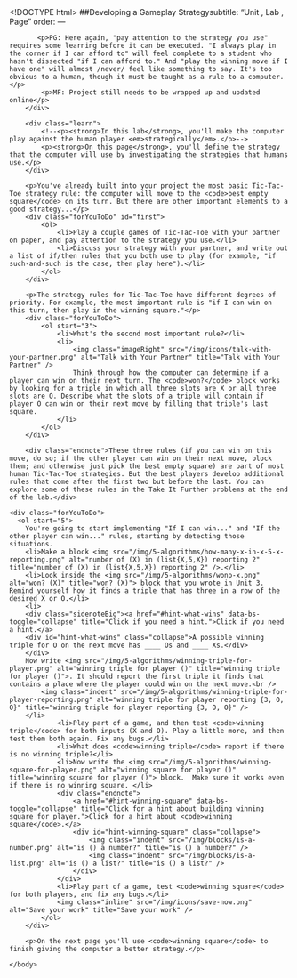 <!DOCTYPE html>
<html lang="en">
    <head>
        <meta http-equiv="content-type" content="text/html; charset=utf-8" />
        <script type="text/javascript" src="/llab/loader.js"></script>
        <script type="text/javascript" src="/utilities/gifffer.min.js"></script>
        <script type="text/javascript">window.onload = function() {Gifffer();}</script>
        <link rel="stylesheet" type="text/css" href="/css/bjc-gifffer.css">
        <title>Unit 5 Lab 6: Tic-Tac-Toe with a Computer Player, Page 3</title>        
    </head>
    
    <body>
        ##Developing a Gameplay Strategysubtitle: "Unit , Lab , Page"
order:
---
        <div class="todo">
           <p>PG: Here again, "pay attention to the strategy you use" requires some learning before it can be executed. "I always play in the corner if I can afford to" will feel complete to a student who hasn't dissected "if I can afford to." And "play the winning move if I have one" will almost /never/ feel like something to say. It's too obvious to a human, though it must be taught as a rule to a computer.</p>
            <p>MF: Project still needs to be wrapped up and updated online</p>
        </div>

        <div class="learn">
            <!--<p><strong>In this lab</strong>, you'll make the computer play against the human player <em>strategically</em>.</p>-->
            <p><strong>On this page</strong>, you'll define the strategy that the computer will use by investigating the strategies that humans use.</p>
        </div>
        
        <p>You've already built into your project the most basic Tic-Tac-Toe strategy rule: the computer will move to the <code>best empty square</code> on its turn. But there are other important elements to a good strategy...</p>
        <div class="forYouToDo" id="first">
			<ol>
				<li>Play a couple games of Tic-Tac-Toe with your partner on paper, and pay attention to the strategy you use.</li>
				<li>Discuss your strategy with your partner, and write out a list of if/then rules that you both use to play (for example, "if such-and-such is the case, then play here").</li>
			</ol>
		</div>
		
		<p>The strategy rules for Tic-Tac-Toe have different degrees of priority. For example, the most important rule is "if I can win on this turn, then play in the winning square."</p>
        <div class="forYouToDo">
            <ol start="3">
                <li>What's the second most important rule?</li>
				<li>
                    <img class="imageRight" src="/img/icons/talk-with-your-partner.png" alt="Talk with Your Partner" title="Talk with Your Partner" /> 
                	Think through how the computer can determine if a player can win on their next turn. The <code>won?</code> block works by looking for a triple in which all three slots are X or all three slots are O. Describe what the slots of a triple will contain if player O can win on their next move by filling that triple's last square.
                </li>
            </ol>
        </div>
    
        <div class="endnote">These three rules (if you can win on this move, do so; if the other player can win on their next move, block them; and otherwise just pick the best empty square) are part of most human Tic-Tac-Toe strategies. But the best players develop additional rules that come after the first two but before the last. You can explore some of these rules in the Take It Further problems at the end of the lab.</div>

	<div class="forYouToDo">
	  <ol start="5">
	    You're going to start implementing "If I can win..." and "If the other player can win..." rules, starting by detecting those situations.
	    <li>Make a block <img src="/img/5-algorithms/how-many-x-in-x-5-x-reporting.png" alt="number of (X) in (list{X,5,X}) reporting 2" title="number of (X) in (list{X,5,X}) reporting 2" />.</li>
	    <li>Look inside the <img src="/img/5-algorithms/wonp-x.png" alt="won? (X)" title="won? (X)"> block that you wrote in Unit 3.  Remind yourself how it finds a triple that has three in a row of the desired X or O.</li>
	    <li>
		<div class="sidenoteBig"><a href="#hint-what-wins" data-bs-toggle="collapse" title="Click if you need a hint.">Click if you need a hint.</a>
		<div id="hint-what-wins" class="collapse">A possible winning triple for O on the next move has ____ Os and ____ Xs.</div>
		</div>
	    Now write <img src="/img/5-algorithms/winning-triple-for-player.png" alt="winning triple for player ()" title="winning triple for player ()">. It should report the first triple it finds that contains a place where the player could win on the next move.<br />
            <img class="indent" src="/img/5-algorithms/winning-triple-for-player-reporting.png" alt="winning triple for player reporting {3, O, O}" title="winning triple for player reporting {3, O, O}" />
		</li>
                <li>Play part of a game, and then test <code>winning triple</code> for both inputs (X and O). Play a little more, and then test them both again. Fix any bugs.</li>
				<li>What does <code>winning triple</code> report if there is no winning triple?</li>
                <li>Now write the <img src="/img/5-algorithms/winning-square-for-player.png" alt="winning square for player ()" title="winning square for player ()"> block.  Make sure it works even if there is no winning square. </li>
                <div class="endnote">
                	<a href="#hint-winning-square" data-bs-toggle="collapse" title="Click for a hint about building winning square for player.">Click for a hint about <code>winning square</code>.</a>
                    <div id="hint-winning-square" class="collapse">
                        <img class="indent" src="/img/blocks/is-a-number.png" alt="is () a number?" title="is () a number?" />
                        <img class="indent" src="/img/blocks/is-a-list.png" alt="is () a list?" title="is () a list?" />
                    </div>
				</div>
                <li>Play part of a game, test <code>winning square</code> for both players, and fix any bugs.</li>
                <img class="inline" src="/img/icons/save-now.png" alt="Save your work" title="Save your work" />
			</ol>
		</div>

		<p>On the next page you'll use <code>winning square</code> to finish giving the computer a better strategy.</p>
   
    </body>
</html>
